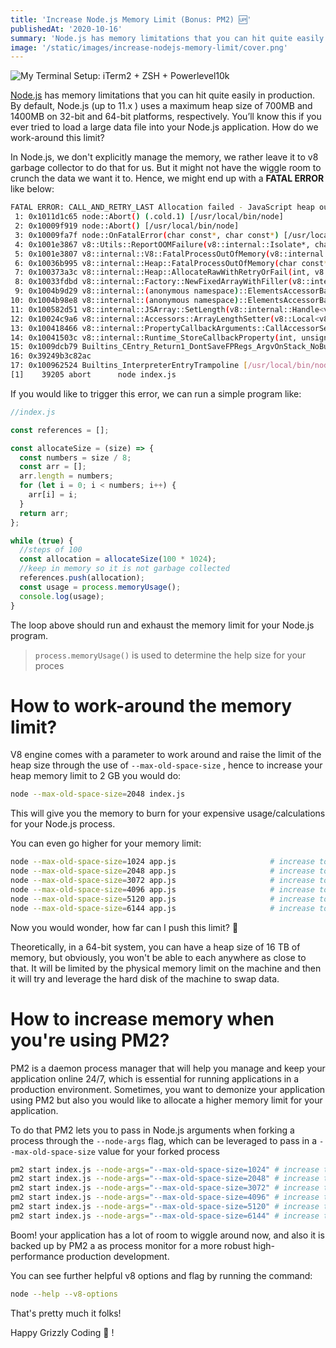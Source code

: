 ```yaml
---
title: 'Increase Node.js Memory Limit (Bonus: PM2) 🆙'
publishedAt: '2020-10-16'
summary: 'Node.js has memory limitations that you can hit quite easily in production. By default, Node.js (up to 11.x ) uses a maximum heap size of 700MB and 1400MB on 32-bit and 64-bit platforms, respectively. You’ll know this if you ever tried to load a large data file into your Node.js application. How do we work-around this limit? '
image: '/static/images/increase-nodejs-memory-limit/cover.png'
---
```


![My Terminal Setup: iTerm2 + ZSH + Powerlevel10k](/static/images/increase-nodejs-memory-limit/cover.png)

[Node.js](https://nodejs.org/en/) has memory limitations that you can hit quite easily in production. By default, Node.js (up to 11.x ) uses a maximum heap size of 700MB and 1400MB on 32-bit and 64-bit platforms, respectively. You’ll know this if you ever tried to load a large data file into your Node.js application. How do we work-around this limit?

In Node.js, we don't explicitly manage the memory, we rather leave it to v8 garbage collector to do that for us. But it might not have the wiggle room to crunch the data we want it to. Hence, we might end up with a **FATAL ERROR** like below:

```bash
FATAL ERROR: CALL_AND_RETRY_LAST Allocation failed - JavaScript heap out of memory
 1: 0x1011d1c65 node::Abort() (.cold.1) [/usr/local/bin/node]
 2: 0x10009f919 node::Abort() [/usr/local/bin/node]
 3: 0x10009fa7f node::OnFatalError(char const*, char const*) [/usr/local/bin/node]
 4: 0x1001e3867 v8::Utils::ReportOOMFailure(v8::internal::Isolate*, char const*, bool) [/usr/local/bin/node]
 5: 0x1001e3807 v8::internal::V8::FatalProcessOutOfMemory(v8::internal::Isolate*, char const*, bool) [/usr/local/bin/node]
 6: 0x10036b995 v8::internal::Heap::FatalProcessOutOfMemory(char const*) [/usr/local/bin/node]
 7: 0x100373a3c v8::internal::Heap::AllocateRawWithRetryOrFail(int, v8::internal::AllocationType, v8::internal::AllocationOrigin, v8::internal::AllocationAlignment) [/usr/local/bin/node]
 8: 0x10033fdbd v8::internal::Factory::NewFixedArrayWithFiller(v8::internal::RootIndex, int, v8::internal::Object, v8::internal::AllocationType) [/usr/local/bin/node]
 9: 0x1004b9d29 v8::internal::(anonymous namespace)::ElementsAccessorBase<v8::internal::(anonymous namespace)::FastHoleySmiElementsAccessor, v8::internal::(anonymous namespace)::ElementsKindTraits<(v8::internal::ElementsKind)1> >::GrowCapacityAndConvertImpl(v8::internal::Handle<v8::internal::JSObject>, unsigned int) [/usr/local/bin/node]
10: 0x1004b98e8 v8::internal::(anonymous namespace)::ElementsAccessorBase<v8::internal::(anonymous namespace)::FastHoleySmiElementsAccessor, v8::internal::(anonymous namespace)::ElementsKindTraits<(v8::internal::ElementsKind)1> >::SetLengthImpl(v8::internal::Isolate*, v8::internal::Handle<v8::internal::JSArray>, unsigned int, v8::internal::Handle<v8::internal::FixedArrayBase>) [/usr/local/bin/node]
11: 0x100582d51 v8::internal::JSArray::SetLength(v8::internal::Handle<v8::internal::JSArray>, unsigned int) [/usr/local/bin/node]
12: 0x10024c9a6 v8::internal::Accessors::ArrayLengthSetter(v8::Local<v8::Name>, v8::Local<v8::Value>, v8::PropertyCallbackInfo<v8::Boolean> const&) [/usr/local/bin/node]
13: 0x100418466 v8::internal::PropertyCallbackArguments::CallAccessorSetter(v8::internal::Handle<v8::internal::AccessorInfo>, v8::internal::Handle<v8::internal::Name>, v8::internal::Handle<v8::internal::Object>) [/usr/local/bin/node]
14: 0x10041503c v8::internal::Runtime_StoreCallbackProperty(int, unsigned long*, v8::internal::Isolate*) [/usr/local/bin/node]
15: 0x1009dcb79 Builtins_CEntry_Return1_DontSaveFPRegs_ArgvOnStack_NoBuiltinExit [/usr/local/bin/node]
16: 0x39249b3c82ac
17: 0x100962524 Builtins_InterpreterEntryTrampoline [/usr/local/bin/node]
[1]    39205 abort      node index.js
```

If you would like to trigger this error, we can run a simple program like:

```jsx
//index.js

const references = [];

const allocateSize = (size) => {
  const numbers = size / 8;
  const arr = [];
  arr.length = numbers;
  for (let i = 0; i < numbers; i++) {
    arr[i] = i;
  }
  return arr;
};

while (true) {
  //steps of 100
  const allocation = allocateSize(100 * 1024);
  //keep in memory so it is not garbage collected
  references.push(allocation);
  const usage = process.memoryUsage();
  console.log(usage);
}
```

The loop above should run and exhaust the memory limit for your Node.js program.

> `process.memoryUsage()` is used to determine the help size for your proces

# How to work-around the memory limit?

V8 engine comes with a parameter to work around and raise the limit of the heap size through the use of `--max-old-space-size` , hence to increase your heap memory limit to 2 GB you would do:

```bash
node --max-old-space-size=2048 index.js
```

This will give you the memory to burn for your expensive usage/calculations for your Node.js process.

You can even go higher for your memory limit:

```bash
node --max-old-space-size=1024 app.js                     # increase to 1gb
node --max-old-space-size=2048 app.js                     # increase to 2gb
node --max-old-space-size=3072 app.js                     # increase to 3gb
node --max-old-space-size=4096 app.js                     # increase to 4gb
node --max-old-space-size=5120 app.js                     # increase to 5gb
node --max-old-space-size=6144 app.js                     # increase to 6gb
```

Now you would wonder, how far can I push this limit? 🤔

Theoretically, in a 64-bit system, you can have a heap size of 16 TB of memory, but obviously, you won't be able to each anywhere as close to that. It will be limited by the physical memory limit on the machine and then it will try and leverage the hard disk of the machine to swap data.

# How to increase memory when you're using PM2?

PM2 is a daemon process manager that will help you manage and keep your application online 24/7, which is essential for running applications in a production environment. Sometimes, you want to demonize your application using PM2 but also you would like to allocate a higher memory limit for your application.

To do that PM2 lets you to pass in Node.js arguments when forking a process through the `--node-args` flag, which can be leveraged to pass in a `--max-old-space-size` value for your forked process

```bash
pm2 start index.js --node-args="--max-old-space-size=1024" # increase to 1gb
pm2 start index.js --node-args="--max-old-space-size=2048" # increase to 2gb
pm2 start index.js --node-args="--max-old-space-size=3072" # increase to 3gb
pm2 start index.js --node-args="--max-old-space-size=4096" # increase to 4gb
pm2 start index.js --node-args="--max-old-space-size=5120" # increase to 5gb
pm2 start index.js --node-args="--max-old-space-size=6144" # increase to 6gb
```

Boom! your application has a lot of room to wiggle around now, and also it is backed up by PM2 a as process monitor for a more robust high-performance production development.

You can see further helpful v8 options and flag by running the command:

```bash
node --help --v8-options
```

That's pretty much it folks!

Happy Grizzly Coding 🐻 !
